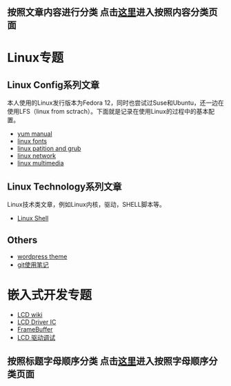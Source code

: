 == 按照文章内容进行分类  点击[[ContentIndex|这里]]进入按照内容分类页面 ==
= Linux专题 =
== Linux Config系列文章 ==
本人使用的Linux发行版本为Fedora 12，同时也尝试过Suse和Ubuntu，还一边在使用LFS（linux from sctrach）。下面就是记录在使用Linux的过程中的基本配置。
* [[yum manual]]
* [[linux fonts]]
* [[linux patition and grub]]
* [[linux network]]
* [[linux multimedia]]


== Linux Technology系列文章 ==
Linux技术类文章，例如Linux内核，驱动，SHELL脚本等。
* [[Linux Shell]]

== Others ==
* [[wordpress theme]]
* [[git使用笔记]]

= 嵌入式开发专题 =
* [[LCD wiki]]
* [[LCD Driver IC]]
* [[FrameBuffer]]
* [[LCD 驱动调试]]

== 按照标题字母顺序分类  点击[[WordIndex|这里]]进入按照字母顺序分类页面 ==
